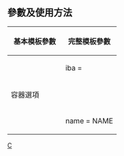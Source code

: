 <includeonly><!-- 在這裡加入模板的保護標識 --></includeonly><noinclude>{{Documentation subpage}}</noinclude>
<!-- 在本行下編輯模板說明 -->
{{缺乏使用說明}}

== 參數及使用方法 ==

{| style="background-color: transparent; vertical-align: top; width: 100%"
! 基本模板參數
! 完整模板參數
|-
| width=50% | 
<pre>{{ infobox cocktail
| iba         = 
| source      = 
| sourcelink  = 
| name        = 
| image       = 
| caption     = 
| type        = 
| flaming     = 
| ALCOHOLTYPE = yes
| served      = 
| garnish     = 
| drinkware   = 
| ingredients = 
| prep        = 
| notes       = 
| footnotes   = 
}}</pre>
| rowspan=3 |
<pre>{{ infobox cocktail
| iba         = 
| source      = 
| sourcelink  = 
| name        = 
| image       = 
| caption     = 
| type        = 
| flaming     = 
| absinthe    = 
| amaretto    = 
| beer        = 
| bourbon     = 
| brandy      = 
| cacao       = 
| cachaça     = 
| campari     = 
| canadian    = 
| champagne   = 
| cider       = 
| coffee      = 
| cognac      = 
| curaçao     = 
| everclear   = 
| fortified   = 
| gin         = 
| irishc      = 
| irishw      = 
| jäger       = 
| menthe      = 
| moonshine   = 
| pastis      = 
| pisco       = 
| port        = 
| pucker      = 
| rum         = 
| sake        = 
| sambuca     = 
| schnapps    = 
| scotch      = 
| sparkling   = 
| tennessee   = 
| tequila     = 
| vermouth    = 
| vodka       = 
| whiskey     = 
| whisky      = 
| wine        = 
| other       = 
| served      = 
| garnish     = 
| drinkware   = 
| ingredients = 
| prep        = 
| notes       = 
| footnotes   = 
}}</pre>
|-
! 容器選項
|-
| 
<pre>{{ infobox cocktail
| name        = NAME
| image       = 
| caption     = 
| type        = 
| notes       = 
| footnotes   = 
}}</pre>
|}
<includeonly>
<!-- 本行下加入模板的分類 -->
[[Category:飲料信息框模板|C]]
</includeonly>